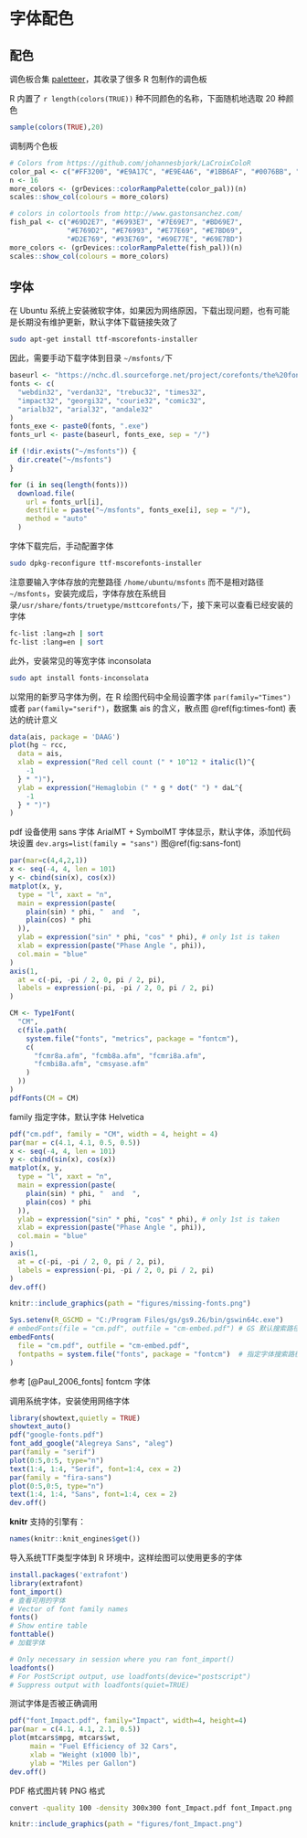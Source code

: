 # 字体配色 {#colors-fonts}

## 配色 {#colors}

调色板合集 [paletteer](https://github.com/EmilHvitfeldt/paletteer)，其收录了很多 R 包制作的调色板

R 内置了 `r length(colors(TRUE))` 种不同颜色的名称，下面随机地选取 20 种颜色

```r
sample(colors(TRUE),20)
```


调制两个色板

```r
# Colors from https://github.com/johannesbjork/LaCroixColoR
color_pal <- c("#FF3200", "#E9A17C", "#E9E4A6", "#1BB6AF", "#0076BB", "#172869")
n <- 16
more_colors <- (grDevices::colorRampPalette(color_pal))(n)
scales::show_col(colours = more_colors)
```

```r
# colors in colortools from http://www.gastonsanchez.com/
fish_pal <- c("#69D2E7", "#6993E7", "#7E69E7", "#BD69E7", 
              "#E769D2", "#E76993", "#E77E69", "#E7BD69", 
              "#D2E769", "#93E769", "#69E77E", "#69E7BD")
more_colors <- (grDevices::colorRampPalette(fish_pal))(n)
scales::show_col(colours = more_colors)
```

## 字体 {#fonts}

在 Ubuntu 系统上安装微软字体，如果因为网络原因，下载出现问题，也有可能是长期没有维护更新，默认字体下载链接失效了

```bash
sudo apt-get install ttf-mscorefonts-installer
```

因此，需要手动下载字体到目录 `~/msfonts/`下

```r
baseurl <- "https://nchc.dl.sourceforge.net/project/corefonts/the%20fonts/final"
fonts <- c(
  "webdin32", "verdan32", "trebuc32", "times32",
  "impact32", "georgi32", "courie32", "comic32",
  "arialb32", "arial32", "andale32"
)
fonts_exe <- paste0(fonts, ".exe")
fonts_url <- paste(baseurl, fonts_exe, sep = "/")

if (!dir.exists("~/msfonts")) {
  dir.create("~/msfonts")
}

for (i in seq(length(fonts)))
  download.file(
    url = fonts_url[i], 
    destfile = paste("~/msfonts", fonts_exe[i], sep = "/"),
    method = "auto"
  )
```

字体下载完后，手动配置字体

```bash
sudo dpkg-reconfigure ttf-mscorefonts-installer
```

注意要输入字体存放的完整路径 `/home/ubuntu/msfonts` 而不是相对路径 `~/msfonts`，安装完成后，字体存放在系统目录`/usr/share/fonts/truetype/msttcorefonts/`下，接下来可以查看已经安装的字体

```bash
fc-list :lang=zh | sort
fc-list :lang=en | sort
```

此外，安装常见的等宽字体 inconsolata

```bash
sudo apt install fonts-inconsolata
```

以常用的新罗马字体为例，在 R 绘图代码中全局设置字体 `par(family="Times")` 或者 `par(family="serif")`，数据集 ais 的含义，散点图 \@ref(fig:times-font) 表达的统计意义
 
```r
data(ais, package = 'DAAG')
plot(hg ~ rcc,
  data = ais,
  xlab = expression("Red cell count (" * 10^12 * italic(l)^{
    -1
  } * ")"),
  ylab = expression("Hemaglobin (" * g * dot(" ") * daL^{
    -1
  } * ")")
)
```

pdf 设备使用 sans 字体 ArialMT + SymbolMT 字体显示，默认字体，添加代码块设置 `dev.args=list(family = "sans")` 图\@ref(fig:sans-font)

```r
par(mar=c(4,4,2,1))
x <- seq(-4, 4, len = 101)
y <- cbind(sin(x), cos(x))
matplot(x, y,
  type = "l", xaxt = "n",
  main = expression(paste(
    plain(sin) * phi, "  and  ",
    plain(cos) * phi
  )),
  ylab = expression("sin" * phi, "cos" * phi), # only 1st is taken
  xlab = expression(paste("Phase Angle ", phi)),
  col.main = "blue"
)
axis(1,
  at = c(-pi, -pi / 2, 0, pi / 2, pi),
  labels = expression(-pi, -pi / 2, 0, pi / 2, pi)
)
```


```r
CM <- Type1Font(
  "CM",
  c(file.path(
    system.file("fonts", "metrics", package = "fontcm"),
    c(
      "fcmr8a.afm", "fcmb8a.afm", "fcmri8a.afm",
      "fcmbi8a.afm", "cmsyase.afm"
    )
  ))
)
pdfFonts(CM = CM)
```

family 指定字体，默认字体 Helvetica

```r
pdf("cm.pdf", family = "CM", width = 4, height = 4)
par(mar = c(4.1, 4.1, 0.5, 0.5)) 
x <- seq(-4, 4, len = 101)
y <- cbind(sin(x), cos(x))
matplot(x, y,
  type = "l", xaxt = "n",
  main = expression(paste(
    plain(sin) * phi, "  and  ",
    plain(cos) * phi
  )),
  ylab = expression("sin" * phi, "cos" * phi), # only 1st is taken
  xlab = expression(paste("Phase Angle ", phi)),
  col.main = "blue"
)
axis(1,
  at = c(-pi, -pi / 2, 0, pi / 2, pi),
  labels = expression(-pi, -pi / 2, 0, pi / 2, pi)
)
dev.off()
```

```r
knitr::include_graphics(path = "figures/missing-fonts.png")
```


```r
Sys.setenv(R_GSCMD = "C:/Program Files/gs/gs9.26/bin/gswin64c.exe")
# embedFonts(file = "cm.pdf", outfile = "cm-embed.pdf") # GS 默认搜索路径不对
embedFonts(
  file = "cm.pdf", outfile = "cm-embed.pdf",
  fontpaths = system.file("fonts", package = "fontcm")  # 指定字体搜索路径
)
```

参考 [@Paul_2006_fonts] fontcm 字体

[cmr-fonts]: https://www.stat.auckland.ac.nz/~paul/R/CM/CMR.html

调用系统字体，安装使用网络字体

```r
library(showtext,quietly = TRUE)
showtext_auto()
pdf("google-fonts.pdf")
font_add_google("Alegreya Sans", "aleg")
par(family = "serif")
plot(0:5,0:5, type="n")
text(1:4, 1:4, "Serif", font=1:4, cex = 2)
par(family = "fira-sans")
plot(0:5,0:5, type="n")
text(1:4, 1:4, "Sans", font=1:4, cex = 2)
dev.off()
```


**knitr** 支持的引擎有：

```r
names(knitr::knit_engines$get())
```

导入系统TTF类型字体到 R 环境中，这样绘图可以使用更多的字体

```r
install.packages('extrafont')
library(extrafont)
font_import()
# 查看可用的字体
# Vector of font family names
fonts()
# Show entire table
fonttable()
# 加载字体

# Only necessary in session where you ran font_import()
loadfonts()
# For PostScript output, use loadfonts(device="postscript")
# Suppress output with loadfonts(quiet=TRUE)
```

测试字体是否被正确调用

```r
pdf("font_Impact.pdf", family="Impact", width=4, height=4)
par(mar = c(4.1, 4.1, 2.1, 0.5)) 
plot(mtcars$mpg, mtcars$wt, 
     main = "Fuel Efficiency of 32 Cars",
     xlab = "Weight (x1000 lb)",
     ylab = "Miles per Gallon")
dev.off()
```

PDF 格式图片转 PNG 格式

```bash
convert -quality 100 -density 300x300 font_Impact.pdf font_Impact.png
```

```r
knitr::include_graphics(path = "figures/font_Impact.png")
```


